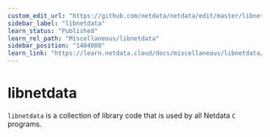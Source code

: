 ```yaml
---
custom_edit_url: "https://github.com/netdata/netdata/edit/master/libnetdata/README.md"
sidebar_label: "libnetdata"
learn_status: "Published"
learn_rel_path: "Miscellaneous/libnetdata"
sidebar_position: "1404000"
learn_link: "https://learn.netdata.cloud/docs/miscellaneous/libnetdata/libnetdata"
---
```



# libnetdata

`libnetdata` is a collection of library code that is used by all Netdata `C` programs.


